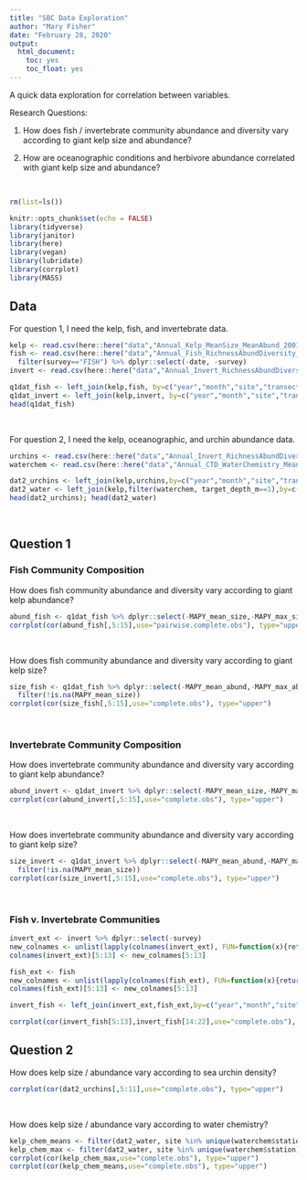 ```yaml
---
title: "SBC Data Exploration"
author: "Mary Fisher"
date: "February 28, 2020"
output: 
  html_document:
    toc: yes
    toc_float: yes
---
```


A quick data exploration for correlation between variables.

Research Questions:

1. How does fish / invertebrate community abundance and diversity vary according to giant kelp size and abundance?

2. How are oceanographic conditions and herbivore abundance correlated with giant kelp size and abundance?

<br>

```r
rm(list=ls())

knitr::opts_chunk$set(echo = FALSE)
library(tidyverse)
library(janitor)
library(here)
library(vegan)
library(lubridate)
library(corrplot)
library(MASS)
```



## Data 

For question 1, I need the kelp, fish, and invertebrate data.
```r
kelp <- read.csv(here::here("data","Annual_Kelp_MeanSize_MeanAbund_2001-2018.csv")) %>% dplyr::select(-scientific_name, -group)
fish <- read.csv(here::here("data","Annual_Fish_RichnessAbundDiversity_2001-2018.csv")) %>% 
  filter(survey=="FISH") %>% dplyr::select(-date, -survey)
invert <- read.csv(here::here("data","Annual_Invert_RichnessAbundDiversity_2001-2018.csv")) %>% dplyr::select(-survey.x,-survey.x.x,-survey.y,-survey.y.y,-date, -franciscanus.abundance,-purpuratus.abundance,-urchin.abundance)

q1dat_fish <- left_join(kelp,fish, by=c("year","month","site","transect"))
q1dat_invert <- left_join(kelp,invert, by=c("year","month","site","transect"))
head(q1dat_fish)
```
<br>

For question 2, I need the kelp, oceanographic, and urchin abundance data.
```r
urchins <- read.csv(here::here("data","Annual_Invert_RichnessAbundDiversity_2001-2018.csv")) %>% dplyr::select(year,month,site,transect, franciscanus.abundance,purpuratus.abundance,urchin.abundance)
waterchem <- read.csv(here::here("data","Annual_CTD_WaterChemistry_MeanMax_2000-2018.csv"))

dat2_urchins <- left_join(kelp,urchins,by=c("year","month","site","transect"))
dat2_water <- left_join(kelp,filter(waterchem, target_depth_m==1),by=c("site"="station","year"))
head(dat2_urchins); head(dat2_water)
```
<br>




## Question 1

### Fish Community Composition
How does fish community abundance and diversity vary according to giant kelp abundance?

```r
abund_fish <- q1dat_fish %>% dplyr::select(-MAPY_mean_size,-MAPY_max_size)
corrplot(cor(abund_fish[,5:15],use="pairwise.complete.obs"), type="upper")
```
<br>

How does fish community abundance and diversity vary according to giant kelp size?

```r
size_fish <- q1dat_fish %>% dplyr::select(-MAPY_mean_abund,-MAPY_max_abund) %>%
  filter(!is.na(MAPY_mean_size))
corrplot(cor(size_fish[,5:15],use="complete.obs"), type="upper")
```
<br>

### Invertebrate Community Composition
How does invertebrate community abundance and diversity vary according to giant kelp abundance?

```r
abund_invert <- q1dat_invert %>% dplyr::select(-MAPY_mean_size,-MAPY_max_size, -survey)
corrplot(cor(abund_invert[,5:15],use="complete.obs"), type="upper")
```
<br>

How does invertebrate community abundance and diversity vary according to giant kelp size?

```r
size_invert <- q1dat_invert %>% dplyr::select(-MAPY_mean_abund,-MAPY_max_abund,-survey) %>%
  filter(!is.na(MAPY_mean_size))
corrplot(cor(size_invert[,5:15],use="complete.obs"), type="upper")
```
<br>

### Fish v. Invertebrate Communities
```r
invert_ext <- invert %>% dplyr::select(-survey) 
new_colnames <- unlist(lapply(colnames(invert_ext), FUN=function(x){return(paste0("invert_",x))}))
colnames(invert_ext)[5:13] <- new_colnames[5:13]

fish_ext <- fish
new_colnames <- unlist(lapply(colnames(fish_ext), FUN=function(x){return(paste0("fish_",x))}))
colnames(fish_ext)[5:13] <- new_colnames[5:13]

invert_fish <- left_join(invert_ext,fish_ext,by=c("year","month","site","transect"))

corrplot(cor(invert_fish[5:13],invert_fish[14:22],use="complete.obs"), type="upper")
```



## Question 2

How does kelp size / abundance vary according to sea urchin density?
```r
corrplot(cor(dat2_urchins[,5:11],use="complete.obs"), type="upper")
```
<br>

How does kelp size / abundance vary according to water chemistry?
```r
kelp_chem_means <- filter(dat2_water, site %in% unique(waterchem$station)) %>% filter(!is.na(target_depth_m)) %>% dplyr::select(-target_depth_m) %>% dplyr::select(5:8,14:18)
kelp_chem_max <- filter(dat2_water, site %in% unique(waterchem$station)) %>% filter(!is.na(target_depth_m)) %>% dplyr::select(-target_depth_m) %>% dplyr::select(5:13)
corrplot(cor(kelp_chem_max,use="complete.obs"), type="upper")
corrplot(cor(kelp_chem_means,use="complete.obs"), type="upper")
```
<br>






